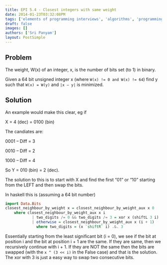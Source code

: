 ```yaml
---
title: EPI 5.4 - Closest integers with same weight
date: 2014-01-23T03:32:08PM
tags: ['elements of programming interviews', 'algorithms', 'programming', 'haskell']
draft: false
images: []
authors: ['Sri Panyam']
layout: PostSimple
---
```


## Problem

The weight, W(x) of an integer, x, is the number of bits set (to 1) in binary.

Given a 64 bit unsigned integer x (where `W(x) != 0 and W(x) != 64`) find y such that `W(x) = W(y)` and `|x – y|` is minimized.

## Solution

An example would make this clear, eg if

X = 4 (dec) = 0100 (bin)

The candiates are:

0001 – Diff = 3

0010 – Diff = 2

1000 – Diff = 4

So Y = 010 (bin) = 2 (dec).

The solution to this is to start with X and find the first “01” or “10” starting from the LEFT and then swap the bits.

In haskell this is (assuming a 64 bit number)

```haskell showLineNumbers
import Data.Bits
closest_neighbour_by_weight x = closest_neighbour_by_weight_aux x 0
    where closest_neighbour_by_weight_aux x i
            | two_digits /= 0 && two_digits /= 3 = xor x (shiftL 3 i)
            | otherwise = closest_neighbour_by_weight_aux x (i + 1)
              where two_digits = (x `shiftR` i) .&. 3
```

Essentially starting from the least significant bit (i = 0), we see if the bit at position i and the bit at position i + 1 are the same. If they are same, then we recursively continue with i + 1. If they are NOT the same then the bits are swapped (with the `x ^ (3 << i)` in the False case) and that is the solution. The xor with 3 is just a easy way to swap two consecutive bits.
